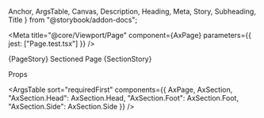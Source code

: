   Anchor,
  ArgsTable,
  Canvas,
  Description,
  Heading,
  Meta,
  Story,
  Subheading,
  Title
} from "@storybook/addon-docs";

<Meta title="@core/Viewport/Page" component={AxPage} parameters={{ jest: ["Page.test.tsx"] }} />

<Anchor storyId="core-viewport-page--page">
  <Title>Page</Title>
</Anchor>

<Description of={AxPage} />

<Canvas>
  <Story name="Basic Page" height="30rem" parameters={{ layout: "none" }}>
    {PageStory}
  </Story>
</Canvas>

<Anchor storyId="core-viewport-page--sectioned-page">
  <Heading>Sectioned Page</Heading>
</Anchor>

<Canvas>
  <Story name="Sectioned Page" height="30rem" parameters={{ layout: "none" }}>
    {SectionStory}
  </Story>
</Canvas>

<Heading>Props</Heading>

<ArgsTable
  sort="requiredFirst"
  components={{
    AxPage,
    AxSection,
    "AxSection.Head": AxSection.Head,
    "AxSection.Foot": AxSection.Foot,
    "AxSection.Side": AxSection.Side
  }}
/>
